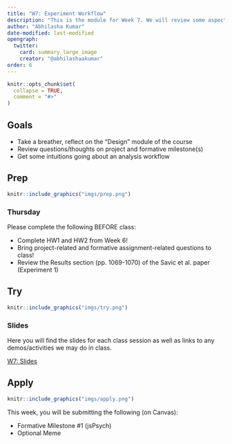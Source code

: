 ```yaml
---
title: "W7: Experiment Workflow"
description: "This is the module for Week 7. We will review some aspects of experiment design in jsPsych and start thinking about how we might analyze data from our experiments"
author: "Abhilasha Kumar"
date-modified: last-modified
opengraph:
  twitter:
    card: summary_large_image
    creator: "@abhilashaakumar"
order: 6
---
```


```r
knitr::opts_chunk$set(
  collapse = TRUE,
  comment = "#>"
)
```

## Goals

- Take a breather, reflect on the "Design" module of the course
- Review questions/thoughts on project and formative milestone(s)
- Get some intuitions going about an analysis workflow 

## Prep 

:::::{.card .border .border-2 .border-info}
:::: {.grid .g-0}
::: {.g-col-3}
:::: {.card-body}

```r
knitr::include_graphics("imgs/prep.png")
```

::::
:::

::: {.g-col-9}
:::: {.card-body}

### Thursday

Please complete the following BEFORE class:

- Complete HW1 and HW2 from Week 6!
- Bring project-related and formative assignment-related questions to class!
- Review the Results section (pp. 1069-1070) of the Savic et al. paper (Experiment 1)


::::
:::
::::
:::::

## Try {.mt-5}

:::::{.card .border .border-2 .border-info}
:::: {.grid .g-0}
::: {.g-col-3}
:::: {.card-body}

```r
knitr::include_graphics("imgs/try.png")
```

::::
:::

::: {.g-col-9}
:::: {.card-body}

### Slides

Here you will find the slides for each class session as well as links to any demos/activities we may do in class.

<a class="btn btn-outline-info" href="https://teaching-me.github.io/coglab/slides/W7_Oct_12_2023.pdf" role="button" target="_blank">W7: Slides</a>

::::
:::


::::
:::::

## Apply {.mt-5}

:::::{.card .border .border-2 .border-info}
:::: {.grid .g-0}
::: {.g-col-3}
:::: {.card-body}

```r
knitr::include_graphics("imgs/apply.png")
```

::::
:::

::: {.g-col-9}
:::: {.card-body}

This week, you will be submitting the following (on Canvas):

- Formative Milestone #1 (jsPsych)
- Optional Meme

::::
:::


::::
:::::